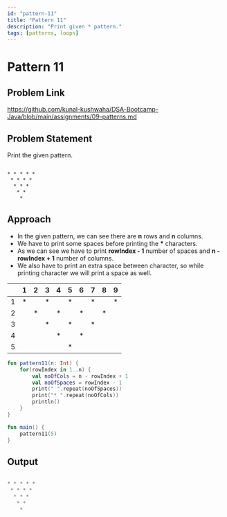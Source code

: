 ```yaml
---
id: "pattern-11"
title: "Pattern 11"
description: "Print given * pattern."
tags: [patterns, loops]
---
```




# Pattern 11

## Problem Link

https://github.com/kunal-kushwaha/DSA-Bootcamp-Java/blob/main/assignments/09-patterns.md

## Problem Statement

Print the given pattern.

```text

* * * * * 
 * * * * 
  * * * 
   * * 
    * 

```
## Approach

- In the given pattern, we can see there are **n** rows and **n** columns.
- We have to print some spaces before printing the **\*** characters.
- As we can see we have to print **rowIndex - 1** number of spaces and **n - rowIndex + 1** number of columns. 
- We also have to print an extra space between character, so while printing character we will print a space as well.

<TableWrapper rows="5" cols="5">

|   	| 1 	| 2 	| 3 	| 4 	| 5 	| 6 	| 7 	| 8 	| 9 	|
|:-:	|:-:	|:-:	|:-:	|:-:	|:-:	|:-:	|:-:	|:-:	|:-:	|
| 1 	| * 	|   	| * 	|   	| * 	|   	| * 	|   	| * 	|
| 2 	|   	| * 	|   	| * 	|   	| * 	|   	| * 	|   	|
| 3 	|   	|   	| * 	|   	| * 	|   	| * 	|   	|   	|
| 4 	|   	|   	|   	| * 	|   	| * 	|   	|   	|   	|
| 5 	|   	|   	|   	|   	| * 	|   	|   	|   	|   	|

</TableWrapper>

<Tabs>
<TabItem value="kotlin" label="Kotlin">
<SolutionAuthor name="@msvhora"/>

```kt
fun pattern11(n: Int) {
    for(rowIndex in 1..n) {
		val noOfCols = n - rowIndex + 1
        val noOfSpaces = rowIndex - 1
        print(" ".repeat(noOfSpaces))
        print("* ".repeat(noOfCols))
        println()
    }
}

fun main() {	
    pattern11(5)
}
```
</TabItem>
</Tabs>

## Output

```kt

* * * * * 
 * * * * 
  * * * 
   * * 
    * 

```